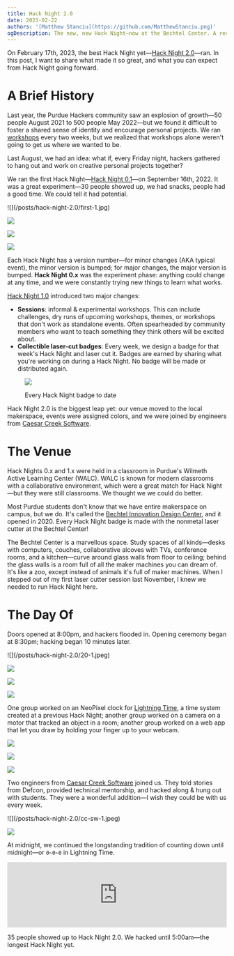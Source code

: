 ```yaml
---
title: Hack Night 2.0
date: 2023-02-22
authors: '[Matthew Stanciu](https://github.com/MatthewStanciu.png)'
ogDescription: The new, new Hack Night—now at the Bechtel Center. A recap.
---
```


On February 17th, 2023, the best Hack Night yet—[Hack Night 2.0](https://events.purduehackers.com/hack-night-20)—ran. In this post, I want to share what made it so great, and what you can expect from Hack Night going forward.

# A Brief History

Last year, the Purdue Hackers community saw an explosion of growth—50 people August 2021 to 500 people May 2022—but we found it difficult to foster a shared sense of identity and encourage personal projects. We ran [workshops](https://events.purduehackers.com/sound-galaxy) every two weeks, but we realized that workshops alone weren't going to get us where we wanted to be.

Last August, we had an idea: what if, every Friday night, hackers gathered to hang out and work on creative personal projects together?

We ran the first Hack Night—[Hack Night 0.1](https://events.purduehackers.com/hack-night-01)—on September 16th, 2022. It was a great experiment—30 people showed up, we had snacks, people had a good time. We could tell it had potential.

<div className="grid grid-cols-2 gap-2">
  ![](/posts/hack-night-2.0/first-1.jpg)

![](/posts/hack-night-2.0/first-2.jpg)

![](/posts/hack-night-2.0/first-3.jpg)

![](/posts/hack-night-2.0/first-4.jpg)

</div>

Each Hack Night has a version number—for minor changes (AKA typical event), the minor version is bumped; for major changes, the major version is bumped. **Hack Night 0.x** was the experiment phase: anything could change at any time, and we were constantly trying new things to learn what works.

[Hack Night 1.0](https://blog.purduehackers.com/posts/hack-night-1point0) introduced two major changes:

- **Sessions**: informal & experimental workshops. This can include challenges, dry runs of upcoming workshops, themes, or workshops that don't work as standalone events. Often spearheaded by community members who want to teach something they think others will be excited about.
- **Collectible laser-cut badges**: Every week, we design a badge for that week's Hack Night and laser cut it. Badges are earned by sharing what you're working on during a Hack Night. No badge will be made or distributed again.

<figure className="text-sm text-center font-main mx-auto">

![](/posts/hack-night-2.0/badges.jpg)

<figcaption>Every Hack Night badge to date</figcaption>
</figure>

Hack Night 2.0 is the biggest leap yet: our venue moved to the local makerspace, events were assigned colors, and we were joined by engineers from [Caesar Creek Software](https://cc-sw.com).

# The Venue

Hack Nights 0.x and 1.x were held in a classroom in Purdue's Wilmeth Active Learning Center (WALC). WALC is known for modern classrooms with a collaborative environment, which were a great match for Hack Night—but they were still classrooms. We thought we we could do better.

Most Purdue students don't know that we have entire makerspace on campus, but we do. It's called the [Bechtel Innovation Design Center](https://www.purdue.edu/bidc/), and it opened in 2020. Every Hack Night badge is made with the nonmetal laser cutter at the Bechtel Center!

The Bechtel Center is a marvellous space. Study spaces of all kinds—desks with computers, couches, collaborative alcoves with TVs, conference rooms, and a kitchen—curve around glass walls from floor to ceiling; behind the glass walls is a room full of all the maker machines you can dream of. It's like a zoo, except instead of animals it's full of maker machines. When I stepped out of my first laser cutter session last November, I knew we needed to run Hack Night here.

# The Day Of

Doors opened at 8:00pm, and hackers flooded in. Opening ceremony began at 8:30pm; hacking began 10 minutes later.

<div className="grid grid-cols-2 gap-2">
  ![](/posts/hack-night-2.0/20-1.jpeg)

![](/posts/hack-night-2.0/20-2.jpeg)

![](/posts/hack-night-2.0/20-3.jpeg)

![](/posts/hack-night-2.0/3-grid-1.jpeg)

</div>

One group worked on an NeoPixel clock for [Lightning Time](https://blog.purduehackers.com/posts/lightning-time), a time system created at a previous Hack Night; another group worked on a camera on a motor that tracked an object in a room; another group worked on a web app that let you draw by holding your finger up to your webcam.

<div className="grid grid-rows-2 grid-cols-2 gap-2 mx-auto">

<div className="row-span-2">

![](/posts/hack-night-2.0/lightning-clock.jpeg)

</div>

![](/posts/hack-night-2.0/20-4.jpeg)

![](/posts/hack-night-2.0/3-grid-2.jpeg)

</div>

Two engineers from [Caesar Creek Software](https://cc-sw.com) joined us. They told stories from Defcon, provided technical mentorship, and hacked along & hung out with students. They were a wonderful addition—I wish they could be with us every week.

<div className="grid grid-cols-2 gap-2">
  ![](/posts/hack-night-2.0/cc-sw-1.jpeg)

![](/posts/hack-night-2.0/cc-sw-2.jpeg)

</div>

At midnight, we continued the longstanding tradition of counting down until midnight—or `0~0~0` in Lightning Time.

<iframe
  className="rounded-lg mx-auto h-64 sm:h-96"
  frameborder="0"
  allowfullscreen="1"
  allow="accelerometer; autoplay; clipboard-write; encrypted-media; gyroscope; picture-in-picture; web-share"
  title="Celebrating 0~0~0 at Hack Night 2.0 | Purdue Hackers"
  width="100%"
  src="https://www.youtube.com/embed/iOTNc4vM3T0?autoplay=0&amp;mute=0&amp;controls=1&amp;origin=https%3A%2F%2Fblog.purduehackers.com&amp;playsinline=1&amp;showinfo=0&amp;rel=0&amp;iv_load_policy=3&amp;modestbranding=1&amp;enablejsapi=1&amp;widgetid=39"
  id="widget40"
></iframe>

35 people showed up to Hack Night 2.0. We hacked until 5:00am—the longest Hack Night yet.
